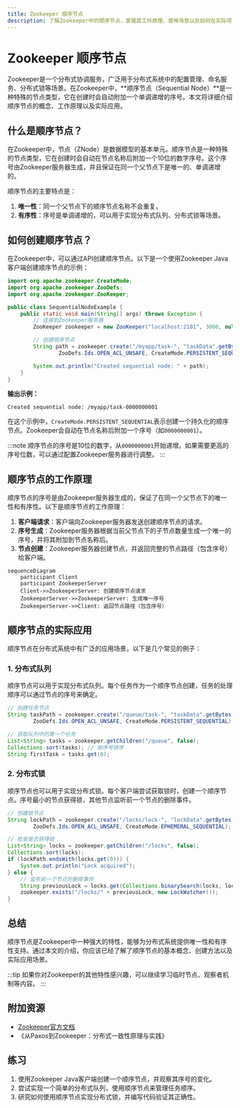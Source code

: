```yaml
---
title: Zookeeper 顺序节点
description: 了解Zookeeper中的顺序节点，掌握其工作原理、使用场景以及如何在实际项目中应用。
---
```


# Zookeeper 顺序节点

Zookeeper是一个分布式协调服务，广泛用于分布式系统中的配置管理、命名服务、分布式锁等场景。在Zookeeper中，**顺序节点（Sequential Node）**是一种特殊的节点类型，它在创建时会自动附加一个单调递增的序号。本文将详细介绍顺序节点的概念、工作原理以及实际应用。

## 什么是顺序节点？

在Zookeeper中，节点（ZNode）是数据模型的基本单元。顺序节点是一种特殊的节点类型，它在创建时会自动在节点名称后附加一个10位的数字序号。这个序号由Zookeeper服务器生成，并且保证在同一个父节点下是唯一的、单调递增的。

顺序节点的主要特点是：
1. **唯一性**：同一个父节点下的顺序节点名称不会重复。
2. **有序性**：序号是单调递增的，可以用于实现分布式队列、分布式锁等场景。

## 如何创建顺序节点？

在Zookeeper中，可以通过API创建顺序节点。以下是一个使用Zookeeper Java客户端创建顺序节点的示例：

```java
import org.apache.zookeeper.CreateMode;
import org.apache.zookeeper.ZooDefs;
import org.apache.zookeeper.ZooKeeper;

public class SequentialNodeExample {
    public static void main(String[] args) throws Exception {
        // 连接到Zookeeper服务器
        ZooKeeper zookeeper = new ZooKeeper("localhost:2181", 3000, null);

        // 创建顺序节点
        String path = zookeeper.create("/myapp/task-", "taskData".getBytes(),
                ZooDefs.Ids.OPEN_ACL_UNSAFE, CreateMode.PERSISTENT_SEQUENTIAL);

        System.out.println("Created sequential node: " + path);
    }
}
```

**输出示例：**
```
Created sequential node: /myapp/task-0000000001
```

在这个示例中，`CreateMode.PERSISTENT_SEQUENTIAL`表示创建一个持久化的顺序节点。Zookeeper会自动在节点名称后附加一个序号（如`0000000001`）。

:::note
顺序节点的序号是10位的数字，从`0000000001`开始递增。如果需要更高的序号位数，可以通过配置Zookeeper服务器进行调整。
:::

## 顺序节点的工作原理

顺序节点的序号是由Zookeeper服务器生成的，保证了在同一个父节点下的唯一性和有序性。以下是顺序节点的工作原理：

1. **客户端请求**：客户端向Zookeeper服务器发送创建顺序节点的请求。
2. **序号生成**：Zookeeper服务器根据当前父节点下的子节点数量生成一个唯一的序号，并将其附加到节点名称后。
3. **节点创建**：Zookeeper服务器创建节点，并返回完整的节点路径（包含序号）给客户端。

```mermaid
sequenceDiagram
    participant Client
    participant ZookeeperServer
    Client->>ZookeeperServer: 创建顺序节点请求
    ZookeeperServer->>ZookeeperServer: 生成唯一序号
    ZookeeperServer->>Client: 返回节点路径（包含序号）
```

## 顺序节点的实际应用

顺序节点在分布式系统中有广泛的应用场景，以下是几个常见的例子：

### 1. 分布式队列

顺序节点可以用于实现分布式队列。每个任务作为一个顺序节点创建，任务的处理顺序可以通过节点的序号来确定。

```java
// 创建任务节点
String taskPath = zookeeper.create("/queue/task-", "taskData".getBytes(),
        ZooDefs.Ids.OPEN_ACL_UNSAFE, CreateMode.PERSISTENT_SEQUENTIAL);

// 获取队列中的第一个任务
List<String> tasks = zookeeper.getChildren("/queue", false);
Collections.sort(tasks); // 按序号排序
String firstTask = tasks.get(0);
```

### 2. 分布式锁

顺序节点也可以用于实现分布式锁。每个客户端尝试获取锁时，创建一个顺序节点。序号最小的节点获得锁，其他节点监听前一个节点的删除事件。

```java
// 创建锁节点
String lockPath = zookeeper.create("/locks/lock-", "lockData".getBytes(),
        ZooDefs.Ids.OPEN_ACL_UNSAFE, CreateMode.EPHEMERAL_SEQUENTIAL);

// 检查是否获得锁
List<String> locks = zookeeper.getChildren("/locks", false);
Collections.sort(locks);
if (lockPath.endsWith(locks.get(0))) {
    System.out.println("Lock acquired");
} else {
    // 监听前一个节点的删除事件
    String previousLock = locks.get(Collections.binarySearch(locks, lockPath) - 1);
    zookeeper.exists("/locks/" + previousLock, new LockWatcher());
}
```

## 总结

顺序节点是Zookeeper中一种强大的特性，能够为分布式系统提供唯一性和有序性支持。通过本文的介绍，你应该已经了解了顺序节点的基本概念、创建方法以及实际应用场景。

:::tip
如果你对Zookeeper的其他特性感兴趣，可以继续学习临时节点、观察者机制等内容。
:::

## 附加资源

- [Zookeeper官方文档](https://zookeeper.apache.org/doc/current/)
- 《从Paxos到Zookeeper：分布式一致性原理与实践》

## 练习

1. 使用Zookeeper Java客户端创建一个顺序节点，并观察其序号的变化。
2. 尝试实现一个简单的分布式队列，使用顺序节点来管理任务顺序。
3. 研究如何使用顺序节点实现分布式锁，并编写代码验证其正确性。